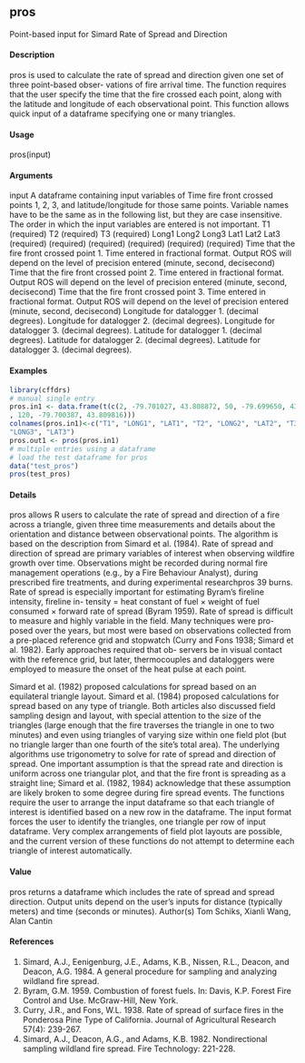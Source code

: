 ## pros
Point-based input for Simard Rate of Spread and Direction

#### Description
pros is used to calculate the rate of spread and direction given one set of three point-based obser-
vations of fire arrival time. The function requires that the user specify the time that the fire crossed
each point, along with the latitude and longitude of each observational point. This function allows
quick input of a dataframe specifying one or many triangles.

#### Usage
pros(input)

#### Arguments
input
A dataframe containing input variables of Time fire front crossed points 1, 2,
3, and latitude/longitude for those same points. Variable names have to be the
same as in the following list, but they are case insensitive. The order in which
the input variables are entered is not important.
T1 (required)
T2 (required)
T3 (required)
Long1
Long2
Long3
Lat1
Lat2
Lat3 (required)
(required)
(required)
(required)
(required)
(required)
Time that the fire front crossed point 1. Time entered in fractional
format. Output ROS will depend on the level of precision entered
(minute, second, decisecond)
Time that the fire front crossed point 2. Time entered in fractional
format. Output ROS will depend on the level of precision entered
(minute, second, decisecond)
Time that the fire front crossed point 3. Time entered in fractional
format. Output ROS will depend on the level of precision entered
(minute, second, decisecond)
Longitude for datalogger 1. (decimal degrees).
Longitude for datalogger 2. (decimal degrees).
Longitude for datalogger 3. (decimal degrees).
Latitude for datalogger 1. (decimal degrees).
Latitude for datalogger 2. (decimal degrees).
Latitude for datalogger 3. (decimal degrees).


#### Examples
```r
library(cffdrs)
# manual single entry
pros.in1 <- data.frame(t(c(2, -79.701027, 43.808872, 50, -79.699650, 43.808833
, 120, -79.700387, 43.809816)))
colnames(pros.in1)<-c("T1", "LONG1", "LAT1", "T2", "LONG2", "LAT2", "T3",
"LONG3", "LAT3")
pros.out1 <- pros(pros.in1)
# multiple entries using a dataframe
# load the test dataframe for pros
data("test_pros")
pros(test_pros)
```

#### Details
pros allows R users to calculate the rate of spread and direction of a fire across a triangle, given three
time measurements and details about the orientation and distance between observational points. The
algorithm is based on the description from Simard et al. (1984).
Rate of spread and direction of spread are primary variables of interest when observing wildfire
growth over time. Observations might be recorded during normal fire management operations (e.g.,
by a Fire Behaviour Analyst), during prescribed fire treatments, and during experimental researchpros
39
burns. Rate of spread is especially important for estimating Byram’s fireline intensity, fireline in-
tensity = heat constant of fuel × weight of fuel consumed × forward rate of spread (Byram 1959).
Rate of spread is difficult to measure and highly variable in the field. Many techniques were pro-
posed over the years, but most were based on observations collected from a pre-placed reference
grid and stopwatch (Curry and Fons 1938; Simard et al. 1982). Early approaches required that ob-
servers be in visual contact with the reference grid, but later, thermocouples and dataloggers were
employed to measure the onset of the heat pulse at each point.

Simard et al. (1982) proposed calculations for spread based on an equilateral triangle layout. Simard et al. (1984) proposed calculations for spread based on any type of triangle. Both articles also discussed field sampling design and layout, with special attention to the size of the triangles (large enough that the fire traverses the triangle in one to two minutes) and even using triangles of varying size within one field plot (but no triangle larger than one fourth of the site’s total area).
The underlying algorithms use trigonometry to solve for rate of spread and direction of spread. One
important assumption is that the spread rate and direction is uniform across one triangular plot, and that the fire front is spreading as a straight line; Simard et al. (1982, 1984) acknowledge that these assumption are likely broken to some degree during fire spread events.
The functions require the user to arrange the input dataframe so that each triangle of interest is identified based on a new row in the dataframe. The input format forces the user to identify the triangles, one triangle per row of input dataframe. Very complex arrangements of field plot layouts are possible, and the current version of these functions do not attempt to determine each triangle of
interest automatically.

#### Value
pros returns a dataframe which includes the rate of spread and spread direction. Output units
depend on the user’s inputs for distance (typically meters) and time (seconds or minutes).
Author(s)
Tom Schiks, Xianli Wang, Alan Cantin

#### References
1. Simard, A.J., Eenigenburg, J.E., Adams, K.B., Nissen, R.L., Deacon, and Deacon, A.G. 1984. A general procedure for sampling and analyzing wildland fire spread.
2. Byram, G.M. 1959. Combustion of forest fuels. In: Davis, K.P. Forest Fire Control and Use. McGraw-Hill, New York.
3. Curry, J.R., and Fons, W.L. 1938. Rate of spread of surface fires in the Ponderosa Pine Type of California. Journal of Agricultural Research 57(4): 239-267.
4. Simard, A.J., Deacon, A.G., and Adams, K.B. 1982. Nondirectional sampling wildland fire spread. Fire Technology: 221-228.
